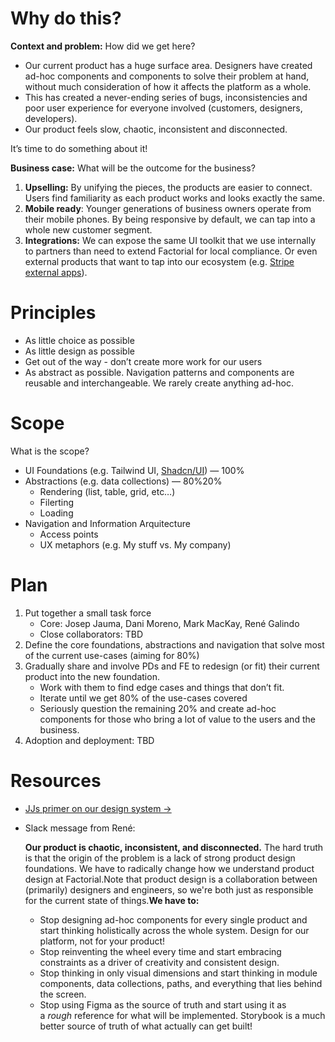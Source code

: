 # Why do this?

**Context and problem:** How did we get here?

- Our current product has a huge surface area. Designers have created ad-hoc components and components to solve their problem at hand, without much consideration of how it affects the platform as a whole.
- This has created a never-ending series of bugs, inconsistencies and poor user experience for everyone involved (customers, designers, developers).
- Our product feels slow, chaotic, inconsistent and disconnected.

It’s time to do something about it!

**Business case:** What will be the outcome for the business?

1. **Upselling:** By unifying the pieces, the products are easier to connect. Users find familiarity as each product works and looks exactly the same.
2. **Mobile ready**: Younger generations of business owners operate from their mobile phones. By being responsive by default, we can tap into a whole new customer segment.
3. **Integrations:** We can expose the same UI toolkit that we use internally to partners than need to extend Factorial for local compliance. Or even external products that want to tap into our ecosystem (e.g. [Stripe external apps](https://docs.stripe.com/stripe-apps/design?locale=es-ES)).

# Principles

- As little choice as possible
- As little design as possible
- Get out of the way - don’t create more work for our users
- As abstract as possible. Navigation patterns and components are reusable and interchangeable. We rarely create anything ad-hoc.

# Scope

What is the scope? 

- UI Foundations (e.g. Tailwind UI, [Shadcn/UI](https://ui.shadcn.com/)) — 100%
- Abstractions (e.g. data collections) — 80%20%
    - Rendering (list, table, grid, etc…)
    - Filerting
    - Loading
- Navigation and Information Arquitecture
    - Access points
    - UX metaphors (e.g. My stuff vs. My company)

# Plan

1. Put together a small task force
    - Core: Josep Jauma, Dani Moreno, Mark MacKay, René Galindo
    - Close collaborators: TBD
2. Define the core foundations, abstractions and navigation that solve most of the current use-cases (aiming for 80%)
3. Gradually share and involve PDs and FE to redesign (or fit) their current product into the new foundation.
    - Work with them to find edge cases and things that don’t fit.
    - Iterate until we get 80% of the use-cases covered
    - Seriously question the remaining 20% and create ad-hoc components for those who bring a lot of value to the users and the business.
4. Adoption and deployment: TBD

# Resources

- [JJs primer on our design system →](https://factorialteam.slack.com/archives/C03RA7K1XNU/p1710840973202519)
- Slack message from René:
    
    **Our product is chaotic, inconsistent, and disconnected.** The hard truth is that the origin of the problem is a lack of strong product design foundations. We have to radically change how we understand product design at Factorial.Note that product design is a collaboration between (primarily) designers and engineers, so we're both just as responsible for the current state of things.**We have to:**
    
    - Stop designing ad-hoc components for every single product and start thinking holistically across the whole system. Design for our platform, not for your product!
    - Stop reinventing the wheel every time and start embracing constraints as a driver of creativity and consistent design.
    - Stop thinking in only visual dimensions and start thinking in module components, data collections, paths, and everything that lies behind the screen.
    - Stop using Figma as the source of truth and start using it as a *rough* reference for what will be implemented. Storybook is a much better source of truth of what actually can get built!
